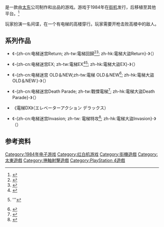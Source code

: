 {{NoteTA
|T=zh-cn:电梯迷宫; zh-tw:電梯; zh-hk:電梯大盜
|G1=Games
|1=zh-cn:电梯迷宫; zh-tw:電梯; zh-hk:電梯大盜
}}

{{vgname|-{zh-cn:电梯迷宫;zh-tw:電梯<ref>{{Cite book|url =https://e-hentai.org/g/1465010/5a2ba99fcd/|title =電視遊樂器目錄集錦[旋風系列-A102]|publisher =冠鑫印刷企業有限公司|page =15|access-date =2021-11-22|archive-date =2021-07-19|archive-url =https://web.archive.org/web/20210719193314/https://e-hentai.org/g/1465010/5a2ba99fcd/|dead-url =no}}</ref><ref>{{Cite web |url=https://4.bp.blogspot.com/-4y1w4V2BxYs/UDb9LcIFMVI/AAAAAAAAMRw/8ZUaFET6oig/s1600/1986DM_2.JPG |title=新洋企業 卡匣目錄 |quote=JB003 電梯 |access-date=2021-11-21 |archive-date=2021-11-21 |archive-url=https://web.archive.org/web/20211121183413/https://4.bp.blogspot.com/-4y1w4V2BxYs/UDb9LcIFMVI/AAAAAAAAMRw/8ZUaFET6oig/s1600/1986DM_2.JPG |dead-url=no }}</ref>; zh-hk:電梯大盜<ref>{{cite web|url =http://www.game-boy-database.com/game-117-2955-CHN.html|title =DMG-117-CHN -{电梯大盗}-‧-{電梯大盜}-}}</ref>}-|ja=エレベーターアクション|en=Elevator Action|aka=-{zh-cn:电梯大战;zh-tw:電梯大戰; zh-hk:電梯大戰}-}}是一款由[[太东|太东]]公司制作和出品的游戏。游戏于1984年在[[街机|街机]]发行，后移植至其他平台。<ref>{{cite web
 |url        =http://www.arcade-museum.com/game_detail.php?game_id=7700
 |title        =Elevator Action
 |publisher        =The International Arcade Museum
 |accessdate        =2015-05-27
 |archive-date        =2015-07-18
 |archive-url        =https://web.archive.org/web/20150718160351/http://www.arcade-museum.com/game_detail.php?game_id=7700
 |dead-url        =no
 }}</ref>

玩家扮演一名间谍，在一个有电梯的高楼穿行。玩家需要开枪击败高楼中的敌人。

==系列作品==
*《-{zh-cn:电梯迷宫Return; zh-tw:電梯回歸<ref>{{Cite magazine|magazine =電視遊樂報導|volume=232|title=新作情報站|page =125 |publisher =尖端出版社|year=1997.02.13}}</ref><ref>{{cite book |title=SEGA SATURN大集合 Special '97 558款|work=電梯 加強版|chapter=增訂版 ACTION GAME 動作遊戲 15款|publisher=次世代出版有限公司 |page=127 }}</ref>; zh-hk:電梯大盜Return}-》（{{lang|ja|エレベーターアクション リターンズ}}）

*《-{zh-cn:电梯迷宫EX; zh-tw:電梯EX<ref>{{Cite magazine|magazine =SuperGamer|volume=325【電視遊樂報導】|issue=59|title=遊戲趨勢看板|page =57 |publisher =尖端出版社|year=2000.09.15}}</ref><ref>{{Cite magazine|magazine =飛訊電玩周刊 FASHION GAME|volume=90|title=新作發行表 |publisher =飛訊電玩雜誌社|page =封底-{裏}-頁|date=2000-09-23}}'''</ref>; zh-hk:電梯大盜EX}-》（{{lang|ja|エレベーターアクションEX}}）

*《-{zh-cn:电梯迷宫 OLD＆NEW;zh-tw:電梯 OLD＆NEW<ref>{{Cite magazine|magazine =電擊王 GAME ENTERTAINMENT JOURNAL 增刊號|volume=25|issue=2003 JANUARY|title=發售預定表 |publisher =青文出版社|page =162|date=2003-01-01}}</ref>; zh-hk:電梯大盜OLD＆NEW:}-》（{{lang|ja|エレベーターアクション OLD&NEW}}）

*《-{zh-cn:电梯迷宫Death Parade; zh-tw:戰慄電梯<ref>{{cite web|url =https://gcis.nat.gov.tw/mainNew/subclassNAction.do?method=getFile&pk=205|title =中華民國經濟部商業司評鑑通過電子遊戲機名錄〉第189會次評鑑通過電子遊戲機名錄〉益智類〉003|access-date =2021-11-21|archive-date =2020-07-25|archive-url =https://web.archive.org/web/20200725031348/https://gcis.nat.gov.tw/mainNew/subclassNAction.do?method=getFile&pk=205|dead-url =no}}</ref>; zh-hk:電梯大盜Death Parade}-》（{{lang|ja|エレベーターアクション デスパレード}}）

*《電梯DX》（エレベーターアクション デラックス）

*《-{zh-cn:电梯迷宫Invasion; zh-tw:	電梯特攻<ref>{{cite web|url =https://gcis.nat.gov.tw/mainNew/subclassNAction.do?method=getFile&pk=1139|title =中華民國經濟部商業司評鑑通過電子遊戲機名錄〉第322會次評鑑通過電子遊戲機名錄〉益智類〉001|access-date =2021-11-21|archive-date =2021-11-21|archive-url =https://web.archive.org/web/20211121195138/https://gcis.nat.gov.tw/mainNew/subclassNAction.do?method=getFile&pk=1139|dead-url =no}}</ref>; zh-hk:電梯大盜Invasion}-》（{{lang|ja|エレベーターアクション インベージョン}}）

== 参考资料 ==
{{Reflist}}

{{DEFAULTSORT:Elevator Action}}
[[Category:1984年电子游戏|Category:1984年电子游戏]]
[[Category:红白机游戏|Category:红白机游戏]]
[[Category:街機遊戲|Category:街機遊戲]]
[[Category:太東遊戲|Category:太東遊戲]]
[[Category:捲軸射擊遊戲|Category:捲軸射擊遊戲]]
[[Category:PlayStation_4遊戲|Category:PlayStation 4遊戲]]

{{shooter-videogame-stub}}